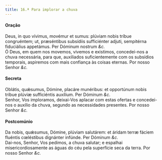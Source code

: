 ```yaml
---
title: 16.ª Para implorar a chuva
---
```


<h4 class="text-center">Oração</h4>
<div class="container-fluid">
  <div class="row">
    <div class="col-6 dropcaps text-justify">
      Deus, in quo vívimus, movémur et sumus: plúviam nobis tríbue congruéntem;
      ut, præséntibus subsídiis sufficiénter adjuti, sempitérna fiduciálius
      appetámus. Per Dóminum nostrum <em>&c.</em>
    </div>
    <div class="col-6 dropcaps text-justify">
      Ó Deus, em quem nos movemos, vivemos e existimos, concedei-nos a chuva
      necessária, para que, auxiliados suficientemente com os subsídios
      temporais, aspiremos com mais confiança às coisas eternas. Por nosso
      Senhor <em>&c.</em>
    </div>
  </div>
</div>

<h4 class="text-center">Secreta</h4>
<div class="container-fluid">
  <div class="row">
    <div class="col-6 dropcaps text-justify">
      Oblátis, quǽsumus, Dómine, placáre munéribus: et opportúnum nobis tríbue
      plúviæ sufficiéntis auxílium. Per Dóminum <em>&c.</em>
    </div>
    <div class="col-6 dropcaps text-justify">
      Senhor, Vos imploramos, deixai-Vos aplacar com estas ofertas e
      concedei-nos o auxílio da chuva, segundo as necessidades presentes. Por
      nosso Senhor <em>&c.</em>
    </div>
  </div>
</div>

<h4 class="text-center">Postcomúnio</h4>
<div class="container-fluid">
  <div class="row">
    <div class="col-6 dropcaps text-justify">
      Da nobis, quǽsumus, Dómine, plúviam salutárem: et áridam terræ fáciem
      fluéntis cœléstibus dignánter infúnde. Per Dóminum <em>&c.</em>
    </div>
    <div class="col-6 dropcaps text-justify">
      Dai-nos, Senhor, Vos pedimos, a chuva salutar; e espalhai
      misericordiosamente as águas do céu pela superfície seca da terra. Por
      nosso Senhor <em>&c.</em>
    </div>
  </div>
</div>
